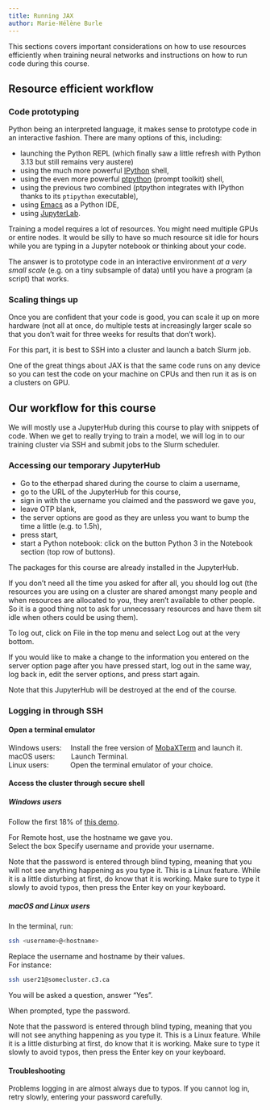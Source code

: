 ```yaml
---
title: Running JAX
author: Marie-Hélène Burle
---
```


:::{.def}

This sections covers important considerations on how to use resources efficiently when training neural networks and instructions on how to run code during this course.

:::

## Resource efficient workflow

### Code prototyping

Python being an interpreted language, it makes sense to prototype code in an interactive fashion. There are many options of this, including:

- launching the Python REPL (which finally saw a little refresh with Python 3.13 but still remains very austere)
- using the much more powerful [IPython](https://github.com/ipython/ipython) shell,
- using the even more powerful [ptpython](https://github.com/prompt-toolkit/ptpython) (prompt toolkit) shell,
- using the previous two combined (ptpython integrates with IPython thanks to its `ptipython` executable),
- using [Emacs](/emacs/wb_python.qmd) as a Python IDE,
- using [JupyterLab](https://jupyter.org/).

Training a model requires a lot of resources. You might need multiple GPUs or entire nodes. It would be silly to have so much resource sit idle for hours while you are typing in a Jupyter notebook or thinking about your code.

The answer is to prototype code in an interactive environment *at a very small scale* (e.g. on a tiny subsample of data) until you have a program (a script) that works.

### Scaling things up

Once you are confident that your code is good, you can scale it up on more hardware (not all at once, do multiple tests at increasingly larger scale so that you don't wait for three weeks for results that don't work).

For this part, it is best to SSH into a cluster and launch a batch Slurm job.

One of the great things about JAX is that the same code runs on any device so you can test the code on your machine on CPUs and then run it as is on a clusters on GPU.

## Our workflow for this course

We will mostly use a JupyterHub during this course to play with snippets of code. When we get to really trying to train a model, we will log in to our training cluster via SSH and submit jobs to the Slurm scheduler.

### Accessing our temporary JupyterHub

- Go to the etherpad shared during the course to claim a username,
- go to the URL of the JupyterHub for this course,
- sign in with the username you claimed and the password we gave you,
- leave OTP blank,
- the server options are good as they are unless you want to bump the time a little (e.g. to 1.5h),
- press start,
- start a Python notebook: click on the button [Python 3]{.codelike} in the [Notebook]{.codelike} section (top row of buttons).

The packages for this course are already installed in the JupyterHub.

If you don't need all the time you asked for after all, you should log out (the resources you are using on a cluster are shared amongst many people and when resources are allocated to you, they aren't available to other people. So it is a good thing not to ask for unnecessary resources and have them sit idle when others could be using them).

To log out, click on [File]{.codelike} in the top menu and select [Log out]{.codelike} at the very bottom.

If you would like to make a change to the information you entered on the server option page after you have pressed [start]{.codelike}, log out in the same way, log back in, edit the server options, and press start again.

:::{.note}

Note that this JupyterHub will be destroyed at the end of the course.

:::

### Logging in through SSH

#### Open a terminal emulator

Windows users: &emsp;Install the free version of [MobaXTerm](https://mobaxterm.mobatek.net/download.html) and launch it. \
macOS users: &emsp;&emsp;Launch Terminal. \
Linux users: &emsp;&emsp;&ensp;&nbsp;Open the terminal emulator of your choice.

#### Access the cluster through secure shell

##### Windows users

Follow the first 18% of [this demo](https://mobaxterm.mobatek.net/demo.html).

For [Remote host]{.codelike}, use the hostname we gave you. \
Select the box [Specify username]{.codelike} and provide your username.

:::{.note}

Note that the password is entered through blind typing, meaning that you will not see anything happening as you type it. This is a Linux feature. While it is a little disturbing at first, do know that it is working. Make sure to type it slowly to avoid typos, then press the [Enter]{.codelike} key on your keyboard.

:::

##### macOS and Linux users

In the terminal, run:

```.bash
ssh <username>@<hostname>
```

:::{.note}

Replace the username and hostname by their values.<br>
For instance:

```.bash
ssh user21@somecluster.c3.ca
```

:::

You will be asked a question, answer "Yes".

When prompted, type the password.

:::{.note}

Note that the password is entered through blind typing, meaning that you will not see anything happening as you type it. This is a Linux feature. While it is a little disturbing at first, do know that it is working. Make sure to type it slowly to avoid typos, then press the [Enter]{.codelike} key on your keyboard.

:::

#### Troubleshooting

Problems logging in are almost always due to typos. If you cannot log in, retry slowly, entering your password carefully.
